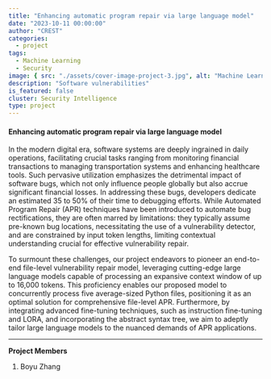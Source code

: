 ```yaml
---
title: "Enhancing automatic program repair via large language model"
date: "2023-10-11 00:00:00"
author: "CREST"
categories:
  - project
tags:
  - Machine Learning
  - Security
image: { src: "./assets/cover-image-project-3.jpg", alt: "Machine Learning" }
description: "Software vulnerabilities"
is_featured: false
cluster: Security Intelligence
type: project
---
```


#### Enhancing automatic program repair via large language model

In the modern digital era, software systems are deeply ingrained in daily operations, facilitating crucial tasks ranging from monitoring financial transactions to managing transportation systems and enhancing healthcare tools. Such pervasive utilization emphasizes the detrimental impact of software bugs, which not only influence people globally but also accrue significant financial losses. In addressing these bugs, developers dedicate an estimated 35 to 50% of their time to debugging efforts. While Automated Program Repair (APR) techniques have been introduced to automate bug rectifications, they are often marred by limitations: they typically assume pre-known bug locations, necessitating the use of a vulnerability detector, and are constrained by input token lengths, limiting contextual understanding crucial for effective vulnerability repair.

To surmount these challenges, our project endeavors to pioneer an end-to-end file-level vulnerability repair model, leveraging cutting-edge large language models capable of processing an expansive context window of up to 16,000 tokens. This proficiency enables our proposed model to concurrently process five average-sized Python files, positioning it as an optimal solution for comprehensive file-level APR. Furthermore, by integrating advanced fine-tuning techniques, such as instruction fine-tuning and LORA, and incorporating the abstract syntax tree, we aim to adeptly tailor large language models to the nuanced demands of APR applications.

---

**Project Members**

1. Boyu Zhang